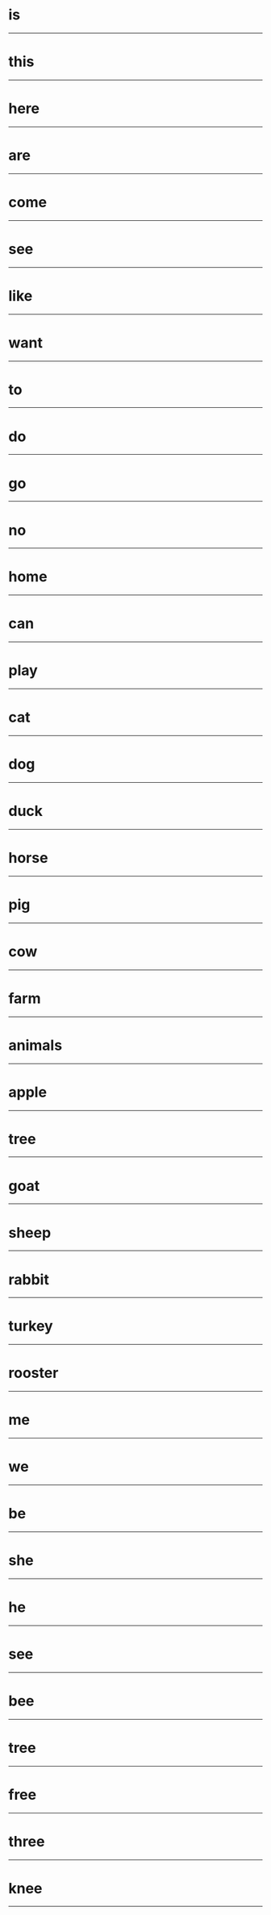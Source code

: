 
# is

---

# this

---

# here

---

# are

---

# come

---

# see

---

# like

---

# want

---

# to

---

# do

---

# go

---

# no

---

# home

---

# can

---

# play

---

# cat

---

# dog

---

# duck

---

# horse

---

# pig

---

# cow

---

# farm

---

# animals

---

# apple

---

# tree

---

# goat

---

# sheep

---

# rabbit

---

# turkey

---

# rooster

---

# me

---

# we

---

# be

---

# she

---

# he

---

# see

---

# bee

---

# tree

---

# free

---

# three

---

# knee

---
